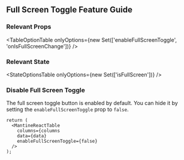 
<Head>
  <title>Full Screen Toggle Feature Guide - Mantine React Table Docs</title>
  <meta
    name="description"
    content="How to use, customize, or disable the full screen toggle button feature of Mantine React Table"
  />
</Head>

## Full Screen Toggle Feature Guide

### Relevant Props

<TableOptionTable
  onlyOptions={new Set(['enableFullScreenToggle', 'onIsFullScreenChange'])}
/>

### Relevant State

<StateOptionsTable onlyOptions={new Set(['isFullScreen'])} />

### Disable Full Screen Toggle

The full screen toggle button is enabled by default. You can hide it by setting the `enableFullScreenToggle` prop to `false`.

```tsx
return (
  <MantineReactTable
    columns={columns
    data={data}
    enableFullScreenToggle={false}
  />
);
```
